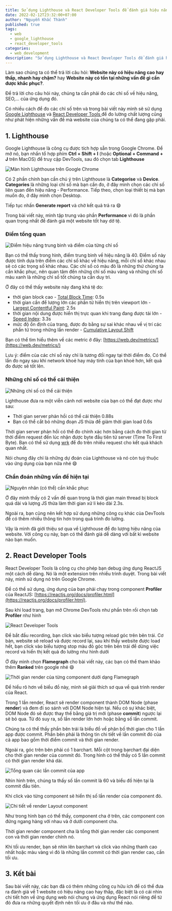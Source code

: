 ```yaml
---
title: Sử dụng Lighthouse và React Developer Tools để đánh giá hiệu năng web
date: 2022-02-12T23:32:00+07:00
author: "Nguyễn Khắc Thành"
published: true
tags:
  - web
  - google_lighthouse
  - react_developer_tools
categories:
  - web_development
description: "Sử dụng Lighthouse và React Developer Tools để đánh giá hiệu năng web"
---
```


Làm sao chúng ta có thể trả lời câu hỏi: **Website này có hiệu năng cao hay thấp, nhanh hay chậm?** hay **Website này có tồn tại những vấn đề gì cần được khắc phục?**.

Để trả lời cho câu hỏi này, chúng ta cần phải đo các chỉ số về hiệu năng, SEO,... của ứng dụng đó.

Có nhiều cách để đo các chỉ số trên và trong bài viết này mình sẽ sử dụng [Google Lighthouse](https://developers.google.com/web/tools/lighthouse/) và [React Developer Tools
](https://chrome.google.com/webstore/detail/react-developer-tools/fmkadmapgofadopljbjfkapdkoienihi) để đo lường chất lượng cũng như phát hiện những vấn đề mà website của chúng ta có thể đang gặp phải.

## 1. Lighthouse

Google Lighthouse là công cụ được tích hợp sẵn trong Google Chrome. Để mở nó, bạn nhấn tổ hợp phím **Ctrl + Shift + I** (hoặc **Optional + Command + J** trên MacOS) để truy cập DevTools, sau đó chọn tab **Lighthouse**

<Image
  src="/images/lighthouse-1.png"
  title="Màn hình Lighthouse trên Google Chrome"
/>

Có 2 phần chính bạn cần chú ý trên Lighthouse là **Categorise** và **Device**. **Categories** là những loại chỉ số mà bạn cần đo, ở đây mình chọn các chỉ số liên quan đến hiệu năng - Performance. Tiếp theo, chọn loại thiết bị mà bạn muốn đo, ở đây mình chọn Desktop.

Tiếp tục nhấn **Generate report** và chờ kết quả trả ra :smile:

Trong bài viết này, mình tập trung vào phần **Performance** vì đó là phần quan trọng nhất để đánh giá một website tốt hay dở tệ.

### Điểm tổng quan

<Image
  src="/images/lighthouse-2.png"
  title="Điểm hiệu năng trung bình và điểm của từng chỉ số"
/>

Bạn có thể thấy trong hình, điểm trung bình về hiệu năng là 40. Điểm số này được tính dựa trên điểm các chỉ số khác về hiệu năng, mỗi chỉ số khác nhau sẽ có các trọng số khác nhau. Các chỉ số có màu đỏ là những thứ chúng ta cần khắc phục, nên quan tâm đến những chỉ số màu vàng và những chỉ số màu xanh là những chỉ số tốt chúng ta cần duy trì.

Ở đây có thể thấy website này đang khá tệ do:

- thời gian block cao - [Total Block Time](https://web.dev/tbt/): 0.5s
- thời gian cần để lượng lớn các phần tử hiển thị trên viewport lớn - [Largest Contentful Paint](https://web.dev/lcp/): 2.5s
- thời gian nội dung được hiển thị trực quan khi trang đang được tải lớn - [Speed Index](https://web.dev/speed-index/): 3.3s
- mức độ ổn định của trang, được đo bằng sự sai khác nhau về vị trí các phần tử trong những lần render - [Cumulative Layout Shift](https://web.dev/cls/)

Bạn có thể tìm hiểu thêm về các metric ở đây: [https://web.dev/metrics/](https://web.dev/metrics/)

Lưu ý: điểm của các chỉ số này chỉ là tương đối ngay tại thời điểm đo. Có thể lần đo ngay sau khi network khoẻ hay máy tính của bạn khoẻ hơn, kết quả đo được sẽ tốt lên.

### Những chỉ số có thể cải thiện

<Image src="/images/lighthouse-3.png" title="Những chỉ số có thể cải thiện" />

Lighthouse đưa ra một viễn cảnh nơi website của bạn có thể đạt được như sau:

- Thời gian server phản hồi có thể cải thiện 0.88s
- Bạn có thể cắt bỏ những đoạn JS thừa để giảm thời gian load 0.6s

Thời gian server phản hồi có thể đo chính xác hơn bằng cách đo thời gian từ thời điểm request đến lúc nhận được byte đầu tiên từ server (Time To First Byte). Bạn có thể sử dụng [wrk](https://github.com/magiskboy/wrk) để đo trên nhiều request cho kết quả khách quan nhất.

Nói chung đây chỉ là những dự đoán của Lighthouse và nó còn tuỳ thuộc vào ứng dụng của bạn nữa nhé :smile:

### Chẩn đoán những vấn đề hiện tại

<Image
  src="/images/lighthouse-4.png"
  title="Nguyên nhân (có thể) cần khắc phục"
/>

Ở đây mình thấy có 2 vấn đề quan trọng là thời gian main thread bị block quá dài và lượng JS thừa làm thời gian xử li kéo dài 2.3s.

Ngoài ra, bạn cũng nên kết hợp sử dụng những công cụ khác của DevTools để có thêm nhiều thông tin hơn trong quá trình đo lường.

Vậy là mình đã giới thiệu sơ qua về Lighthouse để đo lượng hiệu năng của website. Với công cụ này, bạn có thể đánh giá dễ dàng với bất kì website nào bạn muốn.

## 2. React Developer Tools

React Developer Tools là công cụ cho phép bạn debug ứng dụng ReactJS một cách dễ dàng. Nó là một extension trên nhiều trình duyệt. Trong bài viết này, mình sử dụng nó trên Google Chrome.

Để có thể sử dụng, ứng dụng của bạn phải chạy trong component **Profiler** của ReactJS: [https://reactjs.org/docs/profiler.html](https://reactjs.org/docs/profiler.html).

Sau khi load trang, bạn mở Chrome DevTools như phần trên rồi chọn tab **Profiler** như hình

<Image
  src="/images/react-developer-tools-1.png"
  title="React Developer Tools"
/>

Để bắt đầu recording, bạn click vào biểu tượng reload góc trên bên trái. Cơ bản, website sẽ reload và được record lại, sau khi thấy website được load hết, bạn click vào biểu tượng stop màu đỏ góc trên bên trái để dừng việc record và hiển thị kết quả đo lường như hình dưới

Ở đây mình chọn **Flamegraph** cho bài viết này, các bạn có thể tham khảo thêm **Ranked** trên google nhé :smile:

<Image
  src="/images/react-developer-tools-2.png"
  title="Thời gian render của từng component dưới dạng Flamegraph"
/>

Để hiểu rõ hơn về biểu đồ này, mình sẽ giải thích sơ qua về quá trình render của React.

Trong 1 lần render, React sẽ render component thành DOM Node (phase **render**) và đem đi so sánh với DOM Node hiện tại. Nếu có sự khác biệt, DOM Node đó sẽ được thay thế bằng giá trị mới (phase **commit**) ngược lại sẽ bỏ qua. Từ đó suy ra, số lần render lớn hơn hoặc bằng số lần commit.

Chúng ta có thể thấy phần bên trái là biểu đồ về phân bố thời gian cho 1 lần app được commit.
Phần bên phải là thông tin chi tiết về lần commit đó của cả app bao gồm thời điểm commit và thời gian render.

Ngoài ra, góc trên bên phải có 1 barchart. Mỗi cột trong barchart đại diện cho thời gian render của commit đó. Trong hình có thể thấy có 5 lần commit có thời gian render khá dài.

<Image
  src="/images/react-developer-tools-4.png"
  title="Tổng quan các lần commit của app"
  height={80}
/>

Nhìn hình trên, chúng ta thấy số lần commit là 60 và biểu đồ hiện tại là commit đầu tiên.

Khi click vào từng component sẽ hiển thị số lần render của component đó.

<Image
  src="/images/react-developer-tools-3.png"
  title="Chi tiết về render Layout component"
/>

Như trong hình bạn có thể thấy, component cha ở trên, các component con đứng ngang hàng với nhau và ở dưới component cha.

Thời gian render component cha là tổng thời gian render các component con và thời gian render chính nó.

Khi tối ưu render, bạn sẽ nhìn lên barchart và click vào những thanh cao nhất hoặc màu vàng vì đó là những lần commit có thời gian render cao, cần tối ưu.

## 3. Kết bài

Sau bài viết này, các bạn đã có thêm những công cụ hữu ích để có thể đưa ra đánh giá về 1 website có hiệu năng cao hay thấp, đặc biệt là có cái nhìn chi tiết hơn về ứng dụng web nói chung và ứng dụng React nói riêng để từ đó đưa ra những quyết định nên tối ưu ở đâu và như thế nào.
